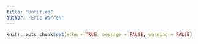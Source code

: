 ```yaml
---
title: "Untitled"
author: "Eric Warren"
---
```


```r
knitr::opts_chunk$set(echo = TRUE, message = FALSE, warning = FALSE)
```

